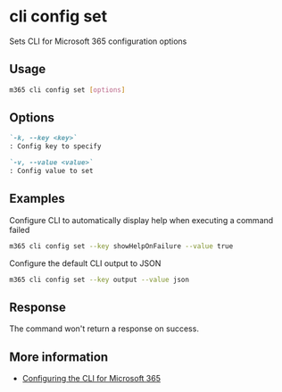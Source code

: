 
# cli config set

Sets CLI for Microsoft 365 configuration options

## Usage

```sh
m365 cli config set [options]
```

## Options

```md defintion-list
`-k, --key <key>`
: Config key to specify

`-v, --value <value>`
: Config value to set
```

<Global />

<CLISettings />

## Examples

Configure CLI to automatically display help when executing a command failed

```sh
m365 cli config set --key showHelpOnFailure --value true
```

Configure the default CLI output to JSON

```sh
m365 cli config set --key output --value json
```

## Response

The command won't return a response on success.

## More information

- [Configuring the CLI for Microsoft 365](../../../user-guide/configuring-cli.mdx)
